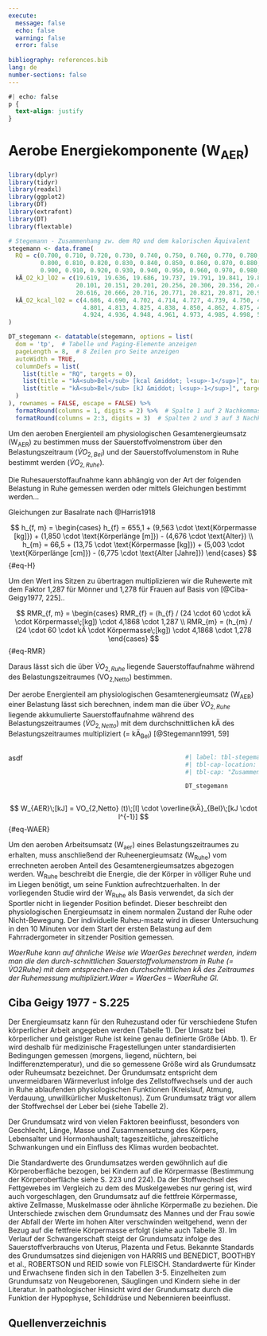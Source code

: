 ```yaml
---
execute:
  message: false
  echo: false
  warning: false
  error: false
  
bibliography: references.bib
lang: de
number-sections: false
---
```


```css
#| echo: false
p {
  text-align: justify
}
```

# Aerobe Energiekomponente (W~AER~)


```r
library(dplyr)
library(tidyr)
library(readxl)
library(ggplot2)
library(DT)
library(extrafont)
library(DT)
library(flextable)
```
```r
# Stegemann - Zusammenhang zw. dem RQ und dem kalorischen Äquivalent
stegemann <- data.frame(
  RQ = c(0.700, 0.710, 0.720, 0.730, 0.740, 0.750, 0.760, 0.770, 0.780, 0.790, 
         0.800, 0.810, 0.820, 0.830, 0.840, 0.850, 0.860, 0.870, 0.880, 0.890, 
         0.900, 0.910, 0.920, 0.930, 0.940, 0.950, 0.960, 0.970, 0.980, 0.990, 1.000),
  kÄ_O2_kJ_lO2 = c(19.619, 19.636, 19.686, 19.737, 19.791, 19.841, 19.887, 19.946, 20.009, 20.046, 
                   20.101, 20.151, 20.201, 20.256, 20.306, 20.356, 20.411, 20.461, 20.515, 20.561, 
                   20.616, 20.666, 20.716, 20.771, 20.821, 20.871, 20.926, 20.976, 21.026, 21.081, 21.131),
  kÄ_O2_kcal_lO2 = c(4.686, 4.690, 4.702, 4.714, 4.727, 4.739, 4.750, 4.764, 4.779, 4.788, 
                     4.801, 4.813, 4.825, 4.838, 4.850, 4.862, 4.875, 4.887, 4.900, 4.911, 
                     4.924, 4.936, 4.948, 4.961, 4.973, 4.985, 4.998, 5.010, 5.022, 5.035, 5.047)
)

DT_stegemann <- datatable(stegemann, options = list(
  dom = 'tp',  # Tabelle und Paging-Elemente anzeigen
  pageLength = 8,  # 8 Zeilen pro Seite anzeigen
  autoWidth = TRUE,
  columnDefs = list(
    list(title = "RQ", targets = 0),
    list(title = "kÄ<sub>Bel</sub> [kcal &middot; l<sup>-1</sup>]", targets = 1),
    list(title = "kÄ<sub>Bel</sub> [kJ &middot; l<sup>-1</sup>]", targets = 2)
  )
), rownames = FALSE, escape = FALSE) %>%
  formatRound(columns = 1, digits = 2) %>%  # Spalte 1 auf 2 Nachkommastellen runden
  formatRound(columns = 2:3, digits = 3)  # Spalten 2 und 3 auf 3 Nachkommastellen runden
```


Um den aeroben Energienteil am physiologischen Gesamtenergieumsatz (W~AER~) zu bestimmen muss der Sauerstoffvolmenstrom über den Belastungszeitraum ($\dot{V}O_{2, Bel}$) und der Sauerstoffvolumenstom in Ruhe bestimmt werden ($\dot{V}O_{2, Ruhe}$).

Die Ruhesauerstoffaufnahme kann abhängig von der Art der folgenden Belastung in Ruhe gemessen werden oder mittels Gleichungen bestimmt werden...


Gleichungen zur Basalrate nach @Harris1918

$$
h_{f, m} = 
\begin{cases} 
h_{f} = 655,1 + (9,563 \cdot \text{Körpermasse [kg]}) + (1,850 \cdot \text{Körperlänge [m]}) - (4,676 \cdot \text{Alter}) \\    
h_{m} = 66,5 + (13,75 \cdot \text{Körpermasse [kg]}) + (5,003 \cdot \text{Körperlänge [cm]}) - (6,775 \cdot \text{Alter [Jahre]})
\end{cases}
$$ {#eq-H}


Um den Wert ins Sitzen zu übertragen multiplizieren wir die Ruhewerte mit dem Faktor 1,287 für Mönner und 1,278 für Frauen auf Basis von [@Ciba-Geigy1977, 225]..

$$
RMR_{f, m} = 
\begin{cases} 
RMR_{f} = (h_{f} / (24 \cdot 60 \cdot kÄ \cdot Körpermasse\;[kg]) \cdot  4,1868  \cdot 1,287 \\    
RMR_{m} = (h_{m} / (24 \cdot 60 \cdot kÄ \cdot Körpermasse\;[kg]) \cdot  4,1868  \cdot 1,278 
\end{cases}
$$ {#eq-RMR}





Daraus lässt sich die über $\dot{V}O_{2, Ruhe}$ liegende Sauerstoffaufnahme während des Belastungszeitraumes (VO~2,Netto~) bestimmen.

Der aerobe Energienteil am physiologischen Gesamtenergieumsatz (W~AER~) einer Belastung lässt sich berechnen, indem man die über $\dot{V}O_{2, Ruhe}$ liegende akkumulierte Sauerstoffaufnahme während des Belastungszeitraumes ($\dot{V}O_{2, Netto}$) mit dem durchschnittlichen kÄ des Belastungszeitraumes multipliziert (= kÄ~Bel~) [@Stegemann1991, 59] 


::: columns
::: {.column width="64%"}
asdf
:::

::: {.column width="4%"}
:::

::: {.column width="32%"}
```r
#| label: tbl-stegemann
#| tbl-cap-location: bottom
#| tbl-cap: "Zusammenhang zwischen dem respiratorischem Koeffizienten und dem kalorischen Äquivalent in [kJ &middot; l<sup>-1</sup>] und [kcal &middot; l<sup>-1</sup>]  (Zuntz, 1901, S.260; Stegemann, 1991, S.59)"

DT_stegemann
```
:::
:::




$$
W_{AER}\;[kJ] = VO_{2,Netto} (t)\;[l] \cdot \overline{kÄ}_{Bel}\;[kJ \cdot l^{-1}]
$$ {#eq-WAER}


Um den aeroben Arbeitsumsatz (W~aer~) eines Belastungszeitraumes zu erhalten, muss anschließend der Ruheenergieumsatz (W~Ruhe~) vom errechneten aeroben Anteil des Gesamtenergieumsatzes abgezogen werden. W~Ruhe~ beschreibt die Energie, die der Körper in völliger Ruhe und im Liegen benötigt, um seine Funktion aufrechtzuerhalten. In der vorliegenden Studie wird der W~Ruhe~ als Basis verwendet, da sich der Sportler nicht in liegender Position befindet. Dieser beschreibt den physiologischen Energieumsatz in einem normalen Zustand der Ruhe oder Nicht-Bewegung. Der individuelle Ruheu-msatz wird in dieser Untersuchung in den 10 Minuten vor dem Start der ersten Belastung auf dem Fahrradergometer in sitzender Position gemessen. 

*WaerRuhe kann auf ähnliche Weise wie WaerGes berechnet werden, indem man die den durch-schnittlichen Sauerstoffvolumenstrom in Ruhe (= V̇O2Ruhe) mit dem entsprechen-den durchschnittlichen kÄ des Zeitraumes der Ruhemessung multipliziert.Waer = WaerGes – WaerRuhe Gl. *



## Ciba Geigy 1977 - S.225
Der Energieumsatz kann für den Ruhezustand oder für verschiedene Stufen körperlicher Arbeit angegeben werden (Tabelle 1). Der Umsatz bei körperlicher und geistiger Ruhe ist keine genau definierte Größe (Abb. 1). Er wird deshalb für medizinische Fragestellungen unter standardisierten Bedingungen gemessen (morgens, liegend, nüchtern, bei Indifferenztemperatur), und die so gemessene Größe wird als Grundumsatz oder Ruheumsatz bezeichnet. Der Grundumsatz entspricht dem unvermeidbaren Wärmeverlust infolge des Zellstoffwechsels und der auch in Ruhe ablaufenden physiologischen Funktionen (Kreislauf, Atmung, Verdauung, unwillkürlicher Muskeltonus). Zum Grundumsatz trägt vor allem der Stoffwechsel der Leber bei (siehe Tabelle 2).

Der Grundumsatz wird von vielen Faktoren beeinflusst, besonders von Geschlecht, Länge, Masse und Zusammensetzung des Körpers, Lebensalter und Hormonhaushalt; tageszeitliche, jahreszeitliche Schwankungen und ein Einfluss des Klimas wurden beobachtet.

Die Standardwerte des Grundumsatzes werden gewöhnlich auf die Körperoberfläche bezogen, bei Kindern auf die Körpermasse (Bestimmung der Körperoberfläche siehe S. 223 und 224). Da der Stoffwechsel des Fettgewebes im Vergleich zu dem des Muskelgewebes nur gering ist, wird auch vorgeschlagen, den Grundumsatz auf die fettfreie Körpermasse, aktive Zellmasse, Muskelmasse oder ähnliche Körpermaße zu beziehen. Die Unterschiede zwischen dem Grundumsatz des Mannes und der Frau sowie der Abfall der Werte im hohen Alter verschwinden weitgehend, wenn der Bezug auf die fettfreie Körpermasse erfolgt (siehe auch Tabelle 3). Im Verlauf der Schwangerschaft steigt der Grundumsatz infolge des Sauerstoffverbrauchs von Uterus, Plazenta und Fetus. Bekannte Standards des Grundumsatzes sind diejenigen von HARRIS und BENEDICT, BOOTHBY et al., ROBERTSON und REID sowie von FLEISCH. Standardwerte für Kinder und Erwachsene finden sich in den Tabellen 3-5. Einzelheiten zum Grundumsatz von Neugeborenen, Säuglingen und Kindern siehe in der Literatur. In pathologischer Hinsicht wird der Grundumsatz durch die Funktion der Hypophyse, Schilddrüse und Nebennieren beeinflusst.


## Quellenverzeichnis

::: {#refs}
:::
